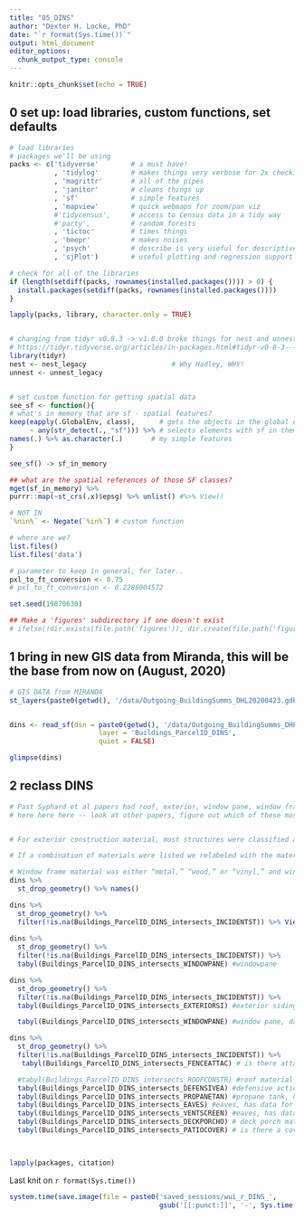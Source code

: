 ```yaml
---
title: "05_DINS"
author: "Dexter H. Locke, PhD"
date: "`r format(Sys.time())`"
output: html_document
editor_options: 
  chunk_output_type: console
---
```



```r
knitr::opts_chunk$set(echo = TRUE)
```



## 0 set up: load libraries, custom functions, set defaults
```r
# load libraries
# packages we'll be using
packs <- c('tidyverse'        # a must have!
           , 'tidylog'        # makes things very verbose for 2x checking 
           , 'magrittr'       # all of the pipes
           , 'janitor'        # cleans things up
           , 'sf'             # simple features
           , 'mapview'        # quick webmaps for zoom/pan viz
           #'tidycensus',     # access to Census data in a tidy way 
           #'party',          # random forests
           , 'tictoc'         # times things
           , 'beepr'          # makes noises
           , 'psych'          # describe is very useful for descriptive statistics
           , 'sjPlot')        # useful plotting and regression support

# check for all of the libraries
if (length(setdiff(packs, rownames(installed.packages()))) > 0) {
  install.packages(setdiff(packs, rownames(installed.packages())))  
}

lapply(packs, library, character.only = TRUE)


# changing from tidyr v0.8.3 -> v1.0.0 broke things for nest and unnest!
# https://tidyr.tidyverse.org/articles/in-packages.html#tidyr-v0-8-3---v1-0-0
library(tidyr)
nest <- nest_legacy                     # Why Hadley, WHY!
unnest <- unnest_legacy


# set custom function for getting spatial data
see_sf <- function(){
# what's in memory that are sf - spatial features?
keep(eapply(.GlobalEnv, class),      # gets the objects in the global environment
     ~ any(str_detect(., "sf"))) %>% # selects elements with sf in them
names(.) %>% as.character(.)       # my simple features
}

see_sf() -> sf_in_memory

## what are the spatial references of those SF classes?
mget(sf_in_memory) %>%
purrr::map(~st_crs(.x)$epsg) %>% unlist() #%>% View()

# NOT IN
`%nin%` <- Negate(`%in%`) # custom function

# where are we?
list.files()
list.files('data')

# parameter to keep in general, for later..
pxl_to_ft_conversion <- 0.75
# pxl_to_ft_conversion <- 0.2286004572

set.seed(19870630)

## Make a 'figures' subdirectory if one doesn't exist
# ifelse(!dir.exists(file.path('figures')), dir.create(file.path('figures')), FALSE)
```


## 1 bring in new GIS data from Miranda, this will be the base from now on (August, 2020)
```r
# GIS DATA from MIRANDA
st_layers(paste0(getwd(), '/data/Outgoing_BuildingSumms_DHL20200423.gdb'))


dins <- read_sf(dsn = paste0(getwd(), '/data/Outgoing_BuildingSumms_DHL20200423.gdb'),
                      layer = 'Buildings_ParcelID_DINS',
                      quiet = FALSE) 

glimpse(dins)
```


## 2 reclass DINS
```r

# Past Syphard et al papers had roof, exterior, window pane, window frame
# here here here -- look at other papers, figure out which of these most interested in.


# For exterior construction material, most structures were classified as either “wood,” “stucco,” “metal,” or masonry.” If the material was described as “aluminum” or “steel,” we labeled it “metal,” and “brick,” we combined with “masonry.” 

# If a combination of materials were listed we relabeled with the material named first (e.g., “wood/rock” was labeled “wood.”). The most common roofing materials were “composite,” “shingle,” and “tile,” but approximately five percent of the structures had either “metal” or “wood shake” roofs, and we kept those classes separate for the analysis. 

# Window frame material was either “metal,” “wood,” or “vinyl,” and window pane was either “single” or “dual.”
dins %>% 
  st_drop_geometry() %>% names()

dins %>% 
  st_drop_geometry() %>% 
  filter(!is.na(Buildings_ParcelID_DINS_intersects_INCIDENTST)) %>% View()
 
dins %>% 
  st_drop_geometry() %>% 
  filter(!is.na(Buildings_ParcelID_DINS_intersects_INCIDENTST)) %>%
  tabyl(Buildings_ParcelID_DINS_intersects_WINDOWPANE) #windowpane

dins %>% 
  st_drop_geometry() %>% 
  filter(!is.na(Buildings_ParcelID_DINS_intersects_INCIDENTST)) %>%
  tabyl(Buildings_ParcelID_DINS_intersects_EXTERIORSI) #exterior siding, data on over 1K

  tabyl(Buildings_ParcelID_DINS_intersects_WINDOWPANE) #window pane, data on 600

dins %>% 
  st_drop_geometry() %>% 
  filter(!is.na(Buildings_ParcelID_DINS_intersects_INCIDENTST)) %>% 
   tabyl(Buildings_ParcelID_DINS_intersects_FENCEATTAC) # is there attached fence, data for ~1100 but 800 have no porch could be reclassed

  #tabyl(Buildings_ParcelID_DINS_intersects_ROOFCONSTR) #roof material  
  tabyl(Buildings_ParcelID_DINS_intersects_DEFENSIVEA) #defensive actions, essential unknown for nearly all
  tabyl(Buildings_ParcelID_DINS_intersects_PROPANETAN) #propane tank, has distance on ~880
  tabyl(Buildings_ParcelID_DINS_intersects_EAVES) #eaves, has data for ~500
  tabyl(Buildings_ParcelID_DINS_intersects_VENTSCREEN) #eaves, has data for ~400
  tabyl(Buildings_ParcelID_DINS_intersects_DECKPORCHO) # deck porch material, data on 1000; 538 of those have no deck or porch; could be reclassed        to does it have a deck or porch
  tabyl(Buildings_ParcelID_DINS_intersects_PATIOCOVER) # is there a covered patio or carport, have data on materials for 302; 690 don't have; 570         unknown

                 

```





```r
lapply(packages, citation)
```


Last knit on `r format(Sys.time())`


```r
system.time(save.image(file = paste0('saved_sessions/wui_r_DINS_',
                                     gsub('[[:punct:]]', '-', Sys.time()), '.RData')))
```

